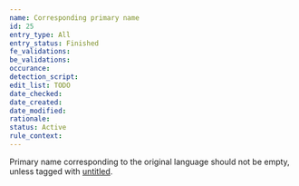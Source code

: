 ```yaml
---
name: Corresponding primary name
id: 25
entry_type: All
entry_status: Finished
fe_validations:
be_validations:
occurance:
detection_script:
edit_list: TODO
date_checked:
date_created:
date_modified:
rationale:
status: Active
rule_context:
---
```

Primary name corresponding to the original language should not be empty, unless tagged with [untitled](https://vocadb.net/T/6335/).